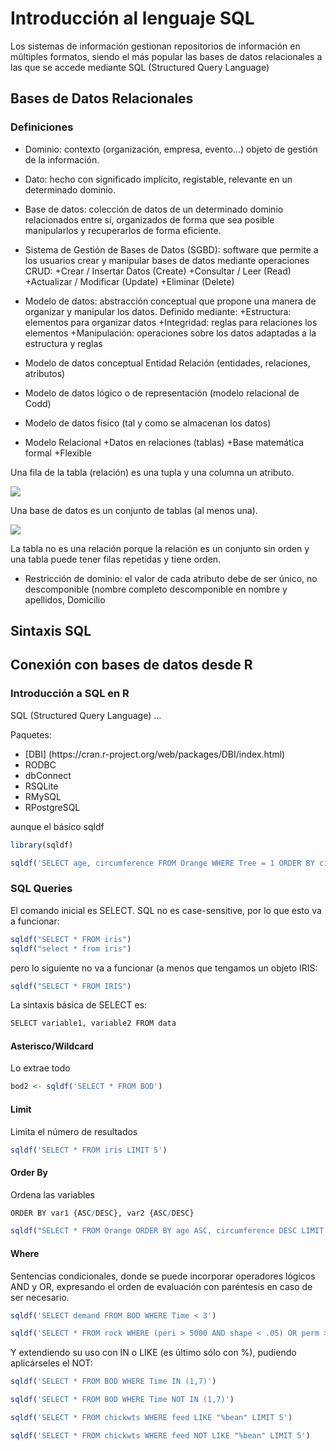 Introducción al lenguaje SQL
============================

Los sistemas de información gestionan repositorios de información en múltiples formatos, 
siendo el más popular las bases de datos relacionales a las que se accede mediante SQL (Structured 
Query Language)

## Bases de Datos Relacionales

### Definiciones

* Dominio: contexto (organización, empresa, evento...) objeto de gestión de la información.

* Dato: hecho con significado implícito, registable, relevante en un determinado dominio.

* Base de datos: colección de datos de un determinado dominio relacionados entre sí, organizados de forma que sea posible manipularlos y recuperarlos de forma eficiente.

* Sistema de Gestión de Bases de Datos (SGBD): software que permite a los usuarios crear y manipular bases de datos mediante operaciones CRUD:
 +Crear / Insertar Datos (Create)
 +Consultar / Leer (Read)
 +Actualizar / Modificar (Update)
 +Eliminar (Delete)

* Modelo de datos: abstracción conceptual que propone una manera de organizar y manipular los datos. Definido mediante:
 +Estructura: elementos para organizar datos
 +Integridad: reglas para relaciones los elementos
 +Manipulación: operaciones sobre los datos adaptadas a la estructura y reglas

* Modelo de datos conceptual Entidad Relación (entidades, relaciones, atributos)

* Modelo de datos lógico o de representación (modelo relacional de Codd)

* Modelo de datos físico (tal y como se almacenan los datos)

* Modelo Relacional
 +Datos en relaciones (tablas)
 +Base matemática formal
 +Flexible

Una fila de la tabla (relación) es una tupla y una columna un atributo. 

![](images/Relacion.png)

Una base de datos es un conjunto de tablas (al menos una).

![](images/BBDD.png)

La tabla no es una relación porque la relación es un conjunto sin orden y una tabla puede tener filas repetidas y tiene orden.


* Restricción de dominio: el valor de cada atributo debe de ser único, no descomponible (nombre completo descomponible en nombre y apellidos, Domicilio 


## Sintaxis SQL



## Conexión con bases de datos desde R 

### Introducción a SQL en R

SQL (Structured Query Language) ... 

Paquetes:

- [DBI] (https://cran.r-project.org/web/packages/DBI/index.html)
- RODBC
- dbConnect
- RSQLite
- RMySQL
- RPostgreSQL

aunque el básico sqldf 

```r
library(sqldf)
```

```r
sqldf('SELECT age, circumference FROM Orange WHERE Tree = 1 ORDER BY circumference ASC')
```

### SQL Queries

El comando inicial es SELECT. SQL no es case-sensitive, por lo que esto va a funcionar:

```r
sqldf("SELECT * FROM iris")
sqldf("select * from iris")
```

pero lo siguiente no va a funcionar (a menos que tengamos un objeto IRIS:

```r
sqldf("SELECT * FROM IRIS")
```

La sintaxis básica de SELECT es:

```r
SELECT variable1, variable2 FROM data
```

#### Asterisco/Wildcard

Lo extrae todo

```r
bod2 <- sqldf('SELECT * FROM BOD')
```

#### Limit

Limita el número de resultados

```r
sqldf('SELECT * FROM iris LIMIT 5')
```

#### Order By

Ordena las variables

```r
ORDER BY var1 {ASC/DESC}, var2 {ASC/DESC}
```

```r
sqldf("SELECT * FROM Orange ORDER BY age ASC, circumference DESC LIMIT 5")
```

#### Where

Sentencias condicionales, donde se puede incorporar operadores lógicos AND y OR, expresando el orden de evaluación con paréntesis en caso de ser necesario.

```r
sqldf('SELECT demand FROM BOD WHERE Time < 3')
```

```r
sqldf('SELECT * FROM rock WHERE (peri > 5000 AND shape < .05) OR perm > 1000')
```

Y extendiendo su uso con IN o LIKE (es último sólo con %), pudiendo aplicárseles el NOT:

```r
sqldf('SELECT * FROM BOD WHERE Time IN (1,7)')
```

```r
sqldf('SELECT * FROM BOD WHERE Time NOT IN (1,7)')
```

```r
sqldf('SELECT * FROM chickwts WHERE feed LIKE "%bean" LIMIT 5')
```

```r
sqldf('SELECT * FROM chickwts WHERE feed NOT LIKE "%bean" LIMIT 5')
```



















